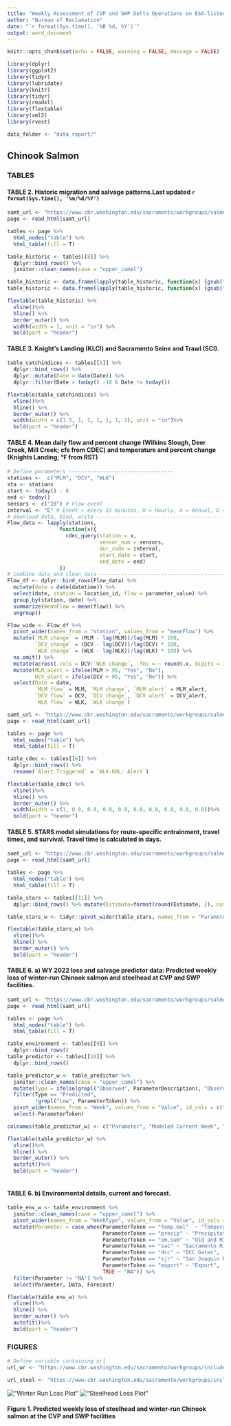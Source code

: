 ```yaml
---
title: "Weekly Assessment of CVP and SWP Delta Operations on ESA-listed Species"
author: "Bureau of Reclamation"
date: "`r format(Sys.time(), '%B %d, %Y')`"
output: word_document
---
```


```r
knitr::opts_chunk$set(echo = FALSE, warning = FALSE, message = FALSE)
```

```r
library(dplyr)
library(ggplot2)
library(tidyr)
library(lubridate)
library(knitr)
library(tidyr)
library(readxl)
library(flextable)
library(xml2)
library(rvest)
```

```r
data_folder <- "data_report/"
```
## Chinook Salmon

### TABLES

#### TABLE 2. Historic migration and salvage patterns.Last updated `r format(Sys.time(), '%m/%d/%Y')`
```r


samt_url <- "https://www.cbr.washington.edu/sacramento/workgroups/salmon_monitoring.html"
page <- read_html(samt_url)

tables <- page %>% 
  html_nodes("table") %>%
  html_table(fill = T) 

table_historic <- tables[[8]] %>%
  dplyr::bind_rows() %>%
  janitor::clean_names(case = "upper_camel")

table_historic <- data.frame(lapply(table_historic, function(x) {gsub("BY", " BY", x)})) 
table_historic <- data.frame(lapply(table_historic, function(x) {gsub("WY", " WY", x)})) 
```

```r
flextable(table_historic) %>%
  vline()%>%
  hline() %>%
  border_outer() %>%
  width(width = 1, unit = "in") %>%
  bold(part = "header")
```

\newpage
#### TABLE 3. Knight’s Landing (KLCI) and Sacramento Seine and Trawl (SCI).
```r
table_catchindices <- tables[[5]] %>%
  dplyr::bind_rows() %>%
  dplyr::mutate(Date = date(Date)) %>%
  dplyr::filter(Date > today() -10 & Date != today())
```

```r
flextable(table_catchindices) %>%
  vline()%>%
  hline() %>%
  border_outer() %>%
  width(width = c(1.5, 1, 1, 1, 1, 1, 1), unit = "in")%>%
  bold(part = "header")
```

\newpage
#### TABLE 4. Mean daily flow and percent change (Wilkins Slough, Deer Creek, Mill Creek; cfs from CDEC) and temperature and percent change (Knights Landing; °F from RST)

```r
# Define parameters ----------------------------------
stations <-  c("MLM", "DCV", "WLK")
sta <- stations
start <- today() - 8
end <- today()
sensors <- c("20") # Flow event
interval <- "E" # Event = every 15 minutes, H = Hourly, A = Annual, D = Daily
# Download data, bind, write --------------------------------------------
Flow_data <- lapply(stations,
                 function(x){
                   cdec_query(station = x,
                              sensor_num = sensors,
                              dur_code = interval,
                              start_date = start,
                              end_date = end)
                 })
# Combine data and clean data ---------------------------------------------
Flow_df <- dplyr::bind_rows(Flow_data) %>%
  mutate(date = date(datetime)) %>%
  select(date, station = location_id, flow = parameter_value) %>%
  group_by(station, date) %>%
  summarize(meanFlow = mean(flow)) %>%
  ungroup()

Flow_wide <- Flow_df %>%
  pivot_wider(names_from = "station", values_from = "meanFlow") %>%
  mutate(`MLM change` = (MLM - lag(MLM))/lag(MLM) * 100,
         `DCV change` = (DCV - lag(DCV))/lag(DCV) * 100,
         `WLK change` = (WLK - lag(WLK))/lag(WLK) * 100) %>%
  na.omit() %>%
  mutate(across(.cols = DCV:`WLK change`, .fns = ~ round(.x, digits = 1))) %>%
  mutate(MLM_alert = ifelse(MLM > 95, "Yes", "No"),
         DCV_alert = ifelse(DCV > 95, "Yes", "No")) %>%
  select(Date = date,
         `MLM flow` = MLM, `MLM change`, `MLM alert` = MLM_alert, 
         `DCV flow` = DCV, `DCV change`, `DCV alert` = DCV_alert,
         `WLK flow` = WLK, `WLK change`)
```

```r
samt_url <- "https://www.cbr.washington.edu/sacramento/workgroups/salmon_monitoring.html"
page <- read_html(samt_url)

tables <- page %>% 
  html_nodes("table") %>%
  html_table(fill = T) 

table_cdec <- tables[[6]] %>%
  dplyr::bind_rows() %>%
  rename(`Alert Triggered` = `WLK-KNL: Alert`)
```


```r
flextable(table_cdec) %>%
  vline()%>%
  hline() %>%
  border_outer() %>%
  width(width = c(1, 0.8, 0.8, 0.8, 0.8, 0.8, 0.8, 0.8, 0.8, 0.8))%>%
  bold(part = "header")
```

\newpage
#### TABLE 5. STARS model simulations for route-specific entrainment, travel times, and survival. Travel time is calculated in days.

```r
samt_url <- "https://www.cbr.washington.edu/sacramento/workgroups/salmon_monitoring.html"
page <- read_html(samt_url)

tables <- page %>% 
  html_nodes("table") %>%
  html_table(fill = T) 

table_stars <- tables[[11]] %>%
  dplyr::bind_rows() %>% mutate(Estimate=format(round(Estimate, 2), nsmall = 2))
```

```r
table_stars_w <- tidyr::pivot_wider(table_stars, names_from = "Parameter", values_from  = "Estimate", id_cols = c("Stock", "Date", "Route"))

flextable(table_stars_w) %>%
  vline()%>%
  hline() %>%
  border_outer() %>%
  bold(part = "header")
```
\newpage
#### TABLE 6. a) WY 2022 loss and salvage predictor data: Predicted weekly loss of winter-run Chinook salmon and steelhead at CVP and SWP facilities. 

```r
samt_url <- "https://www.cbr.washington.edu/sacramento/workgroups/salmon_monitoring.html"
page <- read_html(samt_url)

tables <- page %>% 
  html_nodes("table") %>%
  html_table(fill = T) 

table_environment <- tables[[9]] %>%
  dplyr::bind_rows()
table_predictor <- tables[[10]] %>%
  dplyr::bind_rows()
```

```r
table_predictor_w <- table_predictor %>%
  janitor::clean_names(case = "upper_camel") %>%
  mutate(Type = ifelse(grepl("Observed", ParameterDescription), "Observed", "Predicted")) %>%
  filter(Type == "Predicted",
         !grepl("Low", ParameterToken)) %>%
  pivot_wider(names_from = "Week", values_from = "Value", id_cols = c("ParameterToken", "ParameterDescription")) %>%
  select(-ParameterToken) 

colnames(table_predictor_w) <- c("Parameter", "Modeled Current Week", "Modeled Next Week")

flextable(table_predictor_w) %>%
  vline()%>%
  hline() %>%
  border_outer() %>%
  autofit()%>%
  bold(part = "header")
  
```

#### TABLE 6. b) Environmental details, current and forecast.
```r
table_env_w <- table_environment %>%
  janitor::clean_names(case = "upper_camel") %>%
  pivot_wider(names_from = "WeekType", values_from = "Value", id_cols = c("ParameterToken", "ParameterDescription", "WaterYear")) %>%
  mutate(Parameter = case_when(ParameterToken == "temp.mal"  ~ "Temperature (Mallard Island, C)",
                               ParameterToken == "precip" ~ "Precipitation (5-d running sum, inches)",
                               ParameterToken == "om.sum" ~ "Old and Middle River Flows (cfs)",
                               ParameterToken == "sac" ~ "Sacramento River Flow (Freeport, cfs)",
                               ParameterToken == "dcc" ~ "DCC Gates",
                               ParameterToken == "sjr" ~ "San Joaquin River Flow (Vernalis, cfs)",
                               ParameterToken == "export" ~ "Export",
                               TRUE ~ "NA")) %>%
  filter(Parameter != "NA") %>%
  select(Parameter, Data, Forecast)

flextable(table_env_w) %>%
  vline()%>%
  hline() %>%
  border_outer() %>%
  autofit()%>%
  bold(part = "header")

```
\newpage
### FIGURES

```r
# Define variable containing url
url_wr <- "https://www.cbr.washington.edu/sacramento/workgroups/include_gen/WY2023/samt_lsp_winter.png"

url_steel <- "https://www.cbr.washington.edu/sacramento/workgroups/include_gen/WY2023/samt_lsp_stlhd.png"
```

!["Winter Run Loss Plot"](`r url_wr`)
!["Steelhead Loss Plot"](`r url_steel`)

#### Figure 1. Predicted weekly loss of steelhead and winter-run Chinook salmon at the CVP and SWP facilities